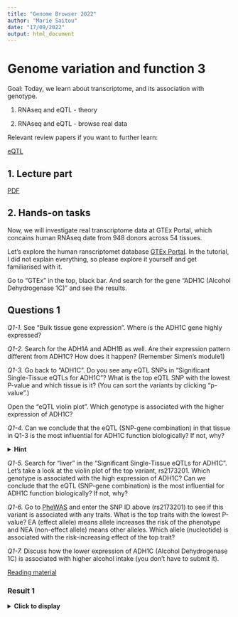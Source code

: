 ```yaml
---
title: "Genome Browser 2022"
author: "Marie Saitou"
date: "17/09/2022"
output: html_document
---
```



# Genome variation and function 3

Goal: Today, we learn about transcriptome, and its association with genotype.

(1) RNAseq and eQTL - theory

(2) RNAseq and eQTL - browse real data

Relevant review papers if you want to further learn:

[eQTL](https://www.nature.com/articles/nrg3891)



## 1. Lecture part 

[PDF](https://github.com/mariesaitou/Bio322/blob/master/docs/assets/Bio322.2022/bio322_2022/Bio322_module2_functional_genomics3.pdf)



## 2. Hands-on tasks


Now, we will investigate real transcriptome data at GTEx Portal, which concains human RNAseq date from 948 donors across 54 tissues.

Let's explore the human ranscriptomet database [GTEx Portal](https://gtexportal.org/home/). In the tutorial, I did not explain everything, so please explore it yourself and get familiarised with it.


Go to "GTEx" in the top, black bar. And search for the gene "ADH1C (Alcohol Dehydrogenase 1C)" and see the results.


## Questions 1

*Q1-1.* See "Bulk tissue gene expression". Where is the ADH1C gene highly expressed? 

*Q1-2.* Search for the ADH1A and ADH1B as well. Are their expression pattern different from ADH1C? How does it happen? (Remember Simen's module1)

*Q1-3.* Go back to "ADH1C". Do you see any eQTL SNPs in "Significant Single-Tissue eQTLs for ADH1C"? What is the top eQTL SNP with the lowest P-value and which tissue is it? (You can sort the variants by clicking "p-value".)

Open the "eQTL violin plot". Which genotype is associated with the higher expression of ADH1C? 

*Q1-4.* Can we conclude that the eQTL (SNP-gene combination) in that tissue in Q1-3 is the most influential for ADH1C function biologically? If not, why?

<details>
  <summary> **Hint**</summary>      

The violin plot is normalized and does not reflect the absolute expression in that tissue. 


[Further reading](https://gtexportal.org/home/methods#staticTextAnalysisMethods)

Gene expression values for all samples from a given tissue were normalized using the following procedure:


Genes were selected based on expression thresholds of >0.1 TPM in at least 20% of samples and ≥6 reads in at least 20% of samples.

Expression values were normalized between samples using TMM as implemented in edgeR (Robinson & Oshlack, Genome Biology, 2010 ).

For each gene, expression values were normalized across samples using an inverse normal transform.

</details> 


*Q1-5.*  Search for "liver" in the "Significant Single-Tissue eQTLs for ADH1C". Let's take a look at the violin plot of the top variant, rs2173201. Which genotype is associated with the high expression of ADH1C? Can we conclude that the eQTL (SNP-gene combination) is the most influential for ADH1C function biologically? If not, why?


*Q1-6.* 
Go to [PheWAS](https://atlas.ctglab.nl/PheWAS) and enter the SNP ID above (rs2173201) to see if this variant is associated with any traits. What is the top traits with the lowest P-value? EA (effect allele) means allele increases the risk of the phenotype and NEA (non-effect allele) means other alleles. Which allele (nucleotide) is associated with the risk-increasing effect of the top trait?

*Q1-7.* 
Discuss how the lower expression of ADH1C (Alcohol Dehydrogenase 1C) is associated with higher alcohol intake (you don't have to submit it).

[Reading material](https://pubs.niaaa.nih.gov/publications/aa72/aa72.htm)



### Result 1
<details>
  <summary> **Click to display**</summary>      

https://gtexportal.org/home/gene/ADH1C


*A1-1.* ADH1C is highly expressed in liver, but also in colon and stomach.

*A1-2.* ADH1A is mainly expressed in liver, while ADH1B is highly expressed in various tissues.

*A1-3.* chr4_99349450_C_T_b38	(rs283415), Adipose - Subcutaneous

*A1-4.* TT is associated with the higher ADH1C expression in Adipose. However, The ADH1C expression in Adipose is much lower (Median TPM = 14.23) compared to liver (Median TPM = 273.7), and we cannot conclude that the eQTL in Adipose has the primary effect for ADH1C function. 

*A1-5.* AA genotype is associated with the higher ADH1C expression in liver. However, eQTL only indicates the statistical association between genotypes and gene expression, and this does not tell the biological mechanism regarding it.  

*A1-6.* C allele is associated with higher alcohol intake and higher Alcohol dependency risk.


</details> 


